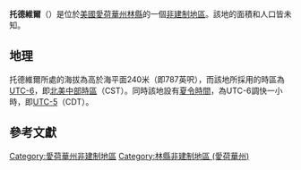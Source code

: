 {{noteTA
|G1=USState
|G2=地名
|G3=Unit
}}
{{Infobox settlement
|official_name            = 托德維爾
|native_name = Toddville
|settlement_type          = [[非建制地區|非建制地區]]
|image_skyline            = 
|imagesize                = 
|image_map                = 
|mapsize                  = 
|pushpin_map              = USA Iowa
|pushpin_label            = 托德維爾
|pushpin_label_position   = top
|pushpin_map_caption      = 托德維爾在愛荷華州的位置
|subdivision_type         = [[世界政區索引|國家]]
|subdivision_type1        = [[美国州份|州份]]
|subdivision_type2        = [[愛荷華州行政区划|縣]]
|subdivision_name         = [[美国|美国]]
|subdivision_name1        = [[愛荷華州|愛荷華州]]
|subdivision_name2        = [[林縣_(愛荷華州)|林縣]]
|elevation_ft             = 787
|elevation_m              = 240
|area_total_km2           = 
|area_total_sq_mi         = 
|area_land_km2            = 
|area_land_sq_mi          = 
|area_water_km2           = 
|area_water_sq_mi         = 
|population_as_of         = 2010
|population_footnotes     = 
|population_total         = 
|population_metro         = 
|population_density_km2   = auto
|population_density_sq_mi = auto
|timezone                 = [[北美中部时区|北美中部时区]]
|utc_offset               = -6
|coordinates              = {{coord|42|05|57|N|91|43|01|W|display=inline,title}}
| coor_pinpoint           = 
| coordinates_footnotes   = 
|timezone_DST             = CDT
|utc_offset_DST           = -5
|postal_code_type         = [[美國郵區編號|郵區編號]]
|postal_code              = 52341
|area_code                = {{link-en|电话区号319|Area code 319|319}}
|blank_name = [[地名信息系统|GNIS ID]]
|blank_info = 462268<ref name="GNIS">{{cite gnis|462268|Toddville}}</ref>
}}
'''托德維爾'''（{{lang-en|Toddville}}）是位於[[美國|美國]][[愛荷華州|愛荷華州]][[林縣_(愛荷華州)|林縣]]的一個[[非建制地區|非建制地區]]。該地的面積和人口皆未知。

== 地理 ==
托德維爾所處的海拔為高於海平面240米（即787英呎），而該地所採用的時區為[[UTC-6|UTC-6]]，即[[北美中部時區|北美中部時區]]（CST）。同時該地設有[[夏令時間|夏令時間]]，為UTC-6調快一小時，即[[UTC-5|UTC-5]]（CDT）。

== 參考文獻 ==
{{reflist}}

{{林縣 (愛荷華州)}}

{{DEFAULTSORT:Toddville}}
[[Category:愛荷華州非建制地區|Category:愛荷華州非建制地區]]
[[Category:林縣非建制地區_(愛荷華州)|Category:林縣非建制地區 (愛荷華州)]]

{{Iowa-geo-stub}}
